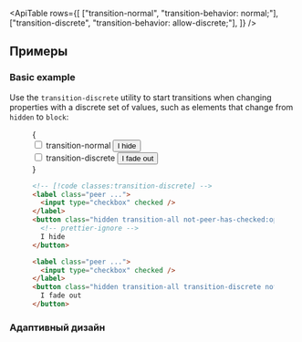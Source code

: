 

<ApiTable
  rows={[
    ["transition-normal", "transition-behavior: normal;"],
    ["transition-discrete", "transition-behavior: allow-discrete;"],
  ]}
/>

## Примеры

### Basic example

Use the `transition-discrete` utility to start transitions when changing properties with a discrete set of values, such as elements that change from `hidden` to `block`:

<Figure hint="Interact with the checkboxes to see the expected behavior">

<Example>
  {
    <div className="flex flex-col justify-around gap-8 text-sm leading-6 font-bold text-white sm:flex-row sm:gap-0">
      <div className="flex shrink-0 flex-col items-center sm:w-1/2">
        <label className="peer mb-3 inline-flex gap-2 text-center font-mono text-sm font-medium text-gray-500 select-none dark:text-gray-400">
          <input type="checkbox" defaultChecked />
          transition-normal
        </label>
        <button className="hidden rounded-md bg-violet-500 px-4 py-2 text-sm font-semibold text-white transition-all transition-normal duration-300 not-peer-has-checked:opacity-0 peer-has-checked:block">
          I hide
        </button>
      </div>
      <div className="flex shrink-0 flex-col items-center sm:w-1/2">
        <label className="peer mb-3 inline-flex gap-2 text-center font-mono text-sm font-medium text-gray-500 select-none dark:text-gray-400">
          <input type="checkbox" defaultChecked />
          transition-discrete
        </label>
        <button className="hidden rounded-md bg-violet-500 px-4 py-2 text-sm font-semibold text-white transition-all transition-discrete duration-300 not-peer-has-checked:opacity-0 peer-has-checked:block">
          I fade out
        </button>
      </div>
    </div>
  }
</Example>

```html
<!-- [!code classes:transition-discrete] -->
<label class="peer ...">
  <input type="checkbox" checked />
</label>
<button class="hidden transition-all not-peer-has-checked:opacity-0 peer-has-checked:block ...">
  <!-- prettier-ignore -->
  I hide
</button>

<label class="peer ...">
  <input type="checkbox" checked />
</label>
<button class="hidden transition-all transition-discrete not-peer-has-checked:opacity-0 peer-has-checked:block ...">
  I fade out
</button>
```

</Figure>

### Адаптивный дизайн

<ResponsiveDesign
  element="button"
  property="transition-behavior"
  defaultClass="transition-discrete"
  featuredClass="transition-normal"
/>
